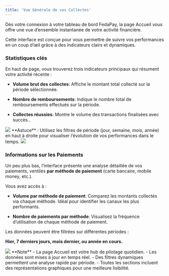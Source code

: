 ```yaml
---
title: 'Vue Générale de vos Collectes'
---
```


Dès votre connexion à votre tableau de bord FedaPay, la page Accueil vous offre une vue d’ensemble instantanée de votre activité financière.

Cette interface est conçue pour vous permettre de suivre vos performances en un coup d’œil grâce à des indicateurs clairs et dynamiques.

### Statistiques clés

En haut de page, vous trouverez trois indicateurs principaux qui résument votre activité récente :

- **Volume brut des collectes**: Affiche le montant total collecté sur la période sélectionnée.

- **Nombre de remboursements**: Indique le nombre total de remboursements effectués sur la période.


- **Collectes réussies**: Montre le volume des transactions finalisées avec succès..

<Frame>
  <img src="https://res.cloudinary.com/dvilp6td2/image/upload/v1746800901/screely-1746800745264_ytxm9p.png" />
</Frame>

<Tip>
  **Astuce** : Utilisez les filtres de période (jour, semaine, mois, année) en haut à droite pour visualiser l’évolution de vos performances dans le temps.
</Tip>

<Frame>
  <img src="https://res.cloudinary.com/dvilp6td2/image/upload/v1746801496/screely-1746801379211_cr5qbo.png" />
</Frame>

### Informations sur les Paiements

Un peu plus bas, l’interface présente une analyse détaillée de vos paiements, ventilés **par méthode de paiement** (carte bancaire, mobile money, etc.).

Vous avez accès à :
- **Volume par méthode de paiement**: Comparez les montants collectés via chaque méthode. Idéal pour identifier les canaux les plus performants.

- **Nombre de paiements par méthode**: Visualisez la fréquence d’utilisation de chaque méthode de paiement.

Les données peuvent être filtrées sur différentes périodes :

 **Hier, 7 derniers jours, mois dernier, ou année en cours.**

<Frame>
  <img src="https://res.cloudinary.com/dvilp6td2/image/upload/v1746801495/screely-1746801304735_f3qbeu.png" />
</Frame>

<Note>
**Note**
- La page Accueil est votre hub de pilotage quotidien.
- Les données sont mises à jour en temps réel.
- Des filtres dynamiques permettent une analyse rapide par période.
- Toutes les sections incluent des représentations graphiques pour une meilleure lisibilité.
</Note>
